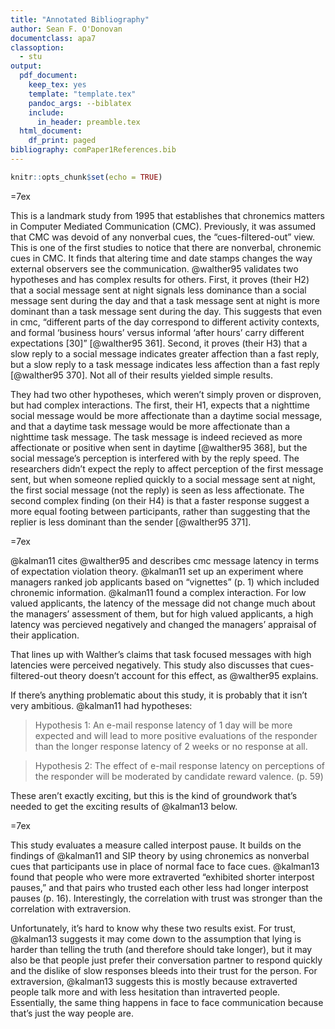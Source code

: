 ```yaml
---
title: "Annotated Bibliography"
author: Sean F. O'Donovan
documentclass: apa7
classoption:
  - stu
output:
  pdf_document:
    keep_tex: yes
    template: "template.tex"
    pandoc_args: --biblatex
    include:
      in_header: preamble.tex
  html_document:
    df_print: paged
bibliography: comPaper1References.bib
---
```


```r
knitr::opts_chunk$set(echo = TRUE)
```


<!--
## Chronemics

One problem I'm running into is that there isn't very much
research on this. The research that is out there specifies
work/team communication or dating relationships; online dating
has many papers. 

What I want to study is more generally what the nonverbal cues
used in today's "CMC" or "IM" are. Chronemics is really
interesting, but I'm not sure if there's enough there for 5-7
pages. Some of the larger questions I'm interested in are:

- Can software developers mine data about quality
of conversation from simple timestamps?
- Do romantic partners have
different norms for speed of response?
- Is there some kind of
pacing effect based on word count of response? 
- How long does a
normal person take to respond to an email? a text? 
- Is there an
effect when technology nags you to respond?
-->
\noindent
\hangindent=7ex
\fullcite{walther95}


This is a landmark study from 1995 that establishes that chronemics matters in 
Computer Mediated Communication (CMC). Previously, it was assumed that CMC was
devoid of any nonverbal cues, the "cues-filtered-out" view. This is one of the first studies to notice that there are nonverbal, chronemic cues in CMC. It 
finds that altering time and date stamps changes the way external observers
see the communication. @walther95 validates two hypotheses and has complex results for others. First, it proves (their H2) that a social message sent at night
signals less dominance than a social message sent during the day and that a task
message sent at night is more dominant than a task message sent during the day.
This suggests that even in cmc, "different
parts of the day correspond to different activity contexts, and formal 'business
hours' versus informal 'after hours' carry different expectations [30]" [@walther95 361].
Second, it proves (their H3) that a slow reply to a social message indicates
greater affection than a fast reply, but a slow reply to a task message 
indicates less affection than a fast reply [@walther95 370]. Not all of their
results yielded simple results.

They had two other hypotheses, which weren't simply proven or 
disproven, but had complex interactions.
The first, their H1, expects that a nighttime social message would be more
affectionate than a daytime social message, and that a daytime task message
would be more affectionate than a nighttime task message. The task message is
indeed recieved as more affectionate or positive when sent in daytime [@walther95 368], but the social message's perception is interfered with by the reply speed.
The researchers didn't expect the reply to affect perception of the first message
sent, but when someone replied quickly to a social message sent at night, the 
first social message (not the reply) is seen as less affectionate.
The second complex finding (on their H4) is that a faster response suggest a 
more equal footing between participants, rather than suggesting that the replier
is less dominant than the sender [@walther95 371].

\noindent
\hangindent=7ex
\fullcite{kalman11}

@kalman11 cites @walther95 and describes cmc message latency in terms of 
expectation violation theory. @kalman11 set up an experiment where
managers ranked job applicants based on "vignettes" (p. 1) which included
chronemic information. @kalman11 found a complex interaction. 
For low valued applicants, the latency of the message did not change much about
the managers' assessment of them, but for high valued applicants, a high
latency was percieved negatively and changed the managers' appraisal of their
application.

That lines up with Walther's claims that task focused messages
with high latencies were perceived negatively. This study also discusses that
cues-filtered-out theory doesn't account for this effect, as @walther95 explains.

If there's anything problematic about this study, it is probably that it isn't
very ambitious. @kalman11 had hypotheses: 

> Hypothesis 1: An e-mail response latency of 1 day will be more expected and will
lead to more positive evaluations of the responder than the longer response 
latency of 2 weeks or no response at all.

> Hypothesis 2: The effect of e-mail response latency on perceptions of the responder 
will be moderated by candidate reward valence. (p. 59)

\noindent These aren't exactly exciting, but this is the kind of groundwork that's needed
to get the exciting results of @kalman13 below.

<!--
**\fullcite{kalman05}**

The next important phenomenon documented by researchers is that of online
silence. This study examines the response times for emails.
@kalman05 cites @walther95 and many other papers to establish the ideas
that chronemics are important and exist in cmc. Unfortunately despite the
similarity in subject area, @kalman05 doesn't cite Walther all that much. It
isn't clear why, as there are plenty of opportunities to do so. One
explanation for this is that initially, there was a need to disprove the idea
that chronemics and non-verbals in general weren't relevant in cmc, but once
there is an understanding that chronemics is influential there is a reason
to study chronemic phenomenon. 

The idea that even in asynchronous communications, it is possible
for silence to exist was documented by @kalman05. They
explain that "silence can be defined as no response after an x period of time, at which, say, 99% or 97% of the responses have already been created" [@kalman05 8]. @kalman05 also explains that the silence generated there can have
major disruptive effects on online communication, from interfering with 
team collaboration, to creating misunderstandings.

@kalman05 used the Enron dataset to observe these chronemic behaviors without
study subjects being aware that they were being observed, which is an interesting
and fruitful. As the researchers acknowledge, this kind of large scale and
"unobtrusive" study is difficult to do at all, and harder to do while respecting
privacy, so it's a surprising and advantagous that they were able to conduct such
a study.
-->

\noindent
\hangindent=7ex
\fullcite{kalman13}

This study evaluates a measure called interpost pause. It builds on 
the findings of @kalman11 and SIP theory by using chronemics as nonverbal
cues that participants use in place of normal face to face cues. @kalman13
found that people who were more extraverted "exhibited shorter interpost
pauses," and that pairs who trusted each other less had longer interpost
pauses (p. 16). Interestingly, the correlation with trust was stronger than the 
correlation with extraversion. 

Unfortunately, it's hard to
know why these two results exist. For trust, @kalman13 suggests it may
come down to the assumption that lying is harder than telling the truth 
(and therefore should take longer), but it may also be that people just
prefer their conversation partner to respond quickly and the dislike of
slow responses bleeds into their trust for the person.
For extraversion, @kalman13 suggests this is mostly because extraverted people
talk more and with less hesitation than intraverted people. Essentially,
the same thing happens in face to face communication because that's just the way
people are.




<!--
**\fullcite{doring09}**

Cites @walther95, I think it's cited by quite a few papers below as well. A
little hard to keep track of because it's inside a book. 

**\fullcite{tyler03}**

Cited by @kalman11 below, but doesn't cite Walther. Talks about the expectation
of a response by a certain time. Extremely small sample size and uses interviews.

**\fullcite{kalman11}**

Cites @walther95. About recruiting/job candidates.

**\fullcite{tu18}**

Cites @walther95 a couple times, similar stuff covered. About dating
relationships.

**\fullcite{kalman13}**

Really interesting!! Cites @walther95. About generalized chronemics and the
causal relationship between personality and pacing of conversations.

**\fulcite{heston17}**



## Purdue Library wishlist

\fullcite{ling11} 

For @doring09 mostly. 
-->







